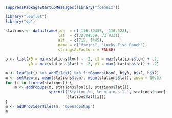 
```r
suppressPackageStartupMessages(library("foehnix"))
```



```r
library("leaflet")
library("sp")

stations <- data.frame(lon  = c(-116.70437, -116.528),
                       lat  = c(32.84559, 32.9331),
                       alt  = c(715, 1445),
                       name = c("Viejas", "Lucky Five Ranch"),
                       stringsAsFactors = FALSE)

b <- list(x0 = min(stations$lon) - .2, x1 = max(stations$lon) + .2,
          y0 = max(stations$lat) + .2, y1 = max(stations$lat) + .2)

m <- leaflet() %>% addTiles() %>% fitBounds(b$x0, b$y0, b$x1, b$x2)
m <- setView(m, mean(stations$lon), mean(stations$lat), zoom = 10.5)
for (i in 1:nrow(stations)) {
    m <- addPopups(m, stations$lon[i], stations$lat[i],
                   sprintf("Station %s, %d m a.m.s.l.", stations$name[i],
                           stations$alt[i]))
}
m <- addProviderTiles(m, "OpenTopoMap")
m
```

